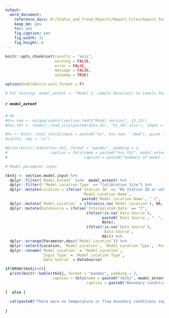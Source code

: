 ```yaml
---
output: 
  word_document:
    reference_docx: N:/Status_and_Trend_Reports/Report_Files/Report_Template.docx
    keep_md: yes
    toc: yes
    fig_caption: yes
    fig_width: 12
    fig_height: 6
---
```


```r

knitr::opts_chunk$set(results = "asis",
                      warning = FALSE,
                      error = FALSE,
                      message = FALSE,
                      autodep = TRUE)

options(kableExtra.auto_format = F)

# For testing: model_extent <- "Model 1: Lemolo Reservoir to Lemolo Powerhouse #1"


```

##### `r model_extent`

```r

# HS
#hsv.num <- unique(substr(section.tmdl$"Model version", 13,13))
#hsv.tbl <- readxl::read_xlsx(paste0(data.dir, "hs_tbl.xlsx"), sheet = paste0("hs", hsv.num))

#hs <- knitr::knit_child(input = paste0("hs", hsv.num, ".Rmd"), quiet = TRUE)
#cat(hs, sep = '\n')

#print(knitr::kable(hsv.tbl, format = "pandoc", padding = 2,
#                   caption = tbls(name = paste0("hsv.tbl", model_extent),
#                                  caption = paste0("Summary of model inputs and input categories required for Heat Source version ", hsv.num,"."))))

# Model parameter input

t6x5j <- section.model.input %>% 
  dplyr::filter(`Model Extent` %in%  model_extent) %>% 
  dplyr::filter(!`Model Location Type` == "Calibration Site") %>% 
  dplyr::mutate(Location = ifelse(`Station ID` == "No Station ID or unknown" | is.na(`Station ID`),
                                  `Model Location Name`,
                                  paste0(`Model Location Name`, " (", `Station ID`, ")"))) %>%  
  dplyr::mutate(`Model_Location` = ifelse(is.na(`Model Location`), NA, paste0(`Model Location`," ", `Location Units`))) %>%
  dplyr::mutate(DataSource = ifelse(`Interpolated Data` == "T",
                                    ifelse(!is.na(`Data Source`),
                                           paste0(`Data Source`, ". ", Note), 
                                           Note),
                                    ifelse(!is.na(`Data Source`), 
                                           `Data Source`, 
                                           NA))) %>% 
  dplyr::arrange(Parameter,desc(`Model Location`)) %>% 
  dplyr::select(Location, `Model_Location`, `Model Location Type`, `Parameter`, DataSource) %>%
  dplyr::rename(`Model Location` = `Model_Location`,
                `Input Type` = `Model Location Type`,
                `Data Source` = DataSource)

if(NROW(t6x5j)>0){
  print(knitr::kable(t6x5j, format = "pandoc", padding = 2,
                     caption = tbls(name = paste0("t6x5j", model_extent),
                                    caption = paste0("Boundary condition and tributary inputs to the existing ", model_extent, "."))))
  
}  else {
  
  cat(paste0("There were no temperature or flow boundary conditions input to this model."))
  
}

```